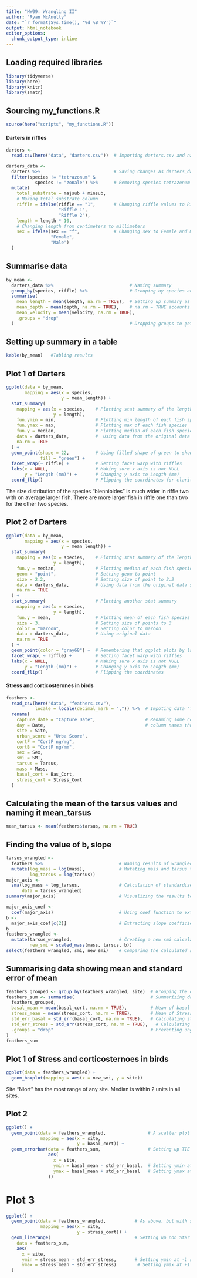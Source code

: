 ```yaml
---
title: "HW09: Wrangling II"
author: "Ryan McAnulty"
date: "`r format(Sys.time(), '%d %B %Y')`"
output: html_notebook
editor_options: 
  chunk_output_type: inline
---
```


## Loading required libraries
```r
library(tidyverse)
library(here)
library(knitr)
library(smatr)
```

## Sourcing my_functions.R
```r
source(here("scripts", "my_functions.R"))
```

#### Darters in riffles
```r
darters <-
  read.csv(here("data", "darters.csv"))  # Importing darters.csv and naming it "darters

darters_data <-
  darters %>%                            # Saving changes as darters_data
  filter(species != "tetrazonum" &
           species != "zonale") %>%      # Removing species tetrazonum and zonale
  mutate(
    total_substrate = majsub + minsub,
    # Making total_substrate column
    riffle = ifelse(riffle == "1",       # Changing riffle values to Riffle 1 and Riffle 2
                    "Riffle 1",
                    "Riffle 2"),
    length = length * 10,
    # Changing length from centimeters to millimeters
    sex = ifelse(sex == "f",             # Changing sex to Female and Male
                 "Female",
                 "Male")
  )
```

##  Summarise data
```r
by_mean <-
  darters_data %>%                             # Naming summary
  group_by(species, riffle) %>%                # Grouping by species and riflles
  summarise(
    mean_length = mean(length, na.rm = TRUE),  # Setting up summary as mean of length, depth, and velocity
    mean_depth = mean(depth, na.rm = TRUE),    # na.rm = TRUE accounts for any NA
    mean_velocity = mean(velocity, na.rm = TRUE),
    .groups = "drop"
  )                                            # Dropping groups to get rid of error: summarise()` regrouping output by 'species' (override with `.groups` argument)
```

## Setting up summary in a table
```r
kable(by_mean)   #Tabling results
```

## Plot 1 of Darters
```r
ggplot(data = by_mean,
       mapping = aes(x = species, 
                     y = mean_length)) +
  stat_summary(           
    mapping = aes(x = species,    # Plotting stat summary of the length of each fish species   
                  y = length),
    fun.ymin = min,               # Plotting min length of each fish species
    fun.ymax = max,               # Plotting max of each fish species
    fun.y = median,               # Plotting median of each fish species
    data = darters_data,          #  Using data from the original data set for summary of stats
    na.rm = TRUE
  ) +
  geom_point(shape = 22,          # Using filled shape of green to show up better
             fill = "green") +    
  facet_wrap(~ riffle) +          # Setting facet warp with riffles
  labs(x = NULL,                  # Making sure x axis is not NULL 
       y = "Length (mm)") +       # Changing y axis to Length (mm)
  coord_flip()                    # Flipping the coordinates for clarity
```

The size distribution of the species "blennioides" is much wider in riffle two with on average larger fish.
There are more larger fish in riffle one than two for the other two species.

## Plot 2 of Darters
```r
ggplot(data = by_mean,
       mapping = aes(x = species,
                     y = mean_length)) +
  stat_summary(
    mapping = aes(x = species,    # Plotting stat summary of the length of each fish species
                  y = length),
    fun.y = median,               # Plotting median of each fish species
    geom = "point",               # Setting geom to point
    size = 2.2,                   # Setting size of point to 2.2
    data = darters_data,          # Using data from the original data set for summary of stats
    na.rm = TRUE
  ) +
  stat_summary(                   # Plotting another stat summary 
    mapping = aes(x = species, 
                  y = length),
    fun.y = mean,                 # Plotting mean of each fish species
    size = 3,                     # Setting size of points to 3
    color = "maroon",             # Setting color to maroon
    data = darters_data,          # Using original data
    na.rm = TRUE
  ) +
  geom_point(color = "gray68") +  # Remembering that ggplot plots by layers, so moving to end so that they show up, using color gray68
  facet_wrap( ~ riffle) +         # Setting facet warp with riffles
  labs(x = NULL,                  # Making sure x axis is not NULL
       y = "Length (mm)") +       # Changing y axis to Length (mm)
  coord_flip()                    # Flipping the coordinates 
```

#### Stress and corticosterones in birds
```r
feathers <-
  read_csv(here("data", "feathers.csv"),
           locale = locale(decimal_mark = ",")) %>%  # Impoting data "feathers.csv" and naming it feathers
  rename(
    capture_date = "Capture Date",                   # Renaming some columns, there were spaces in some
    day = Date,                                      # column names thus the need for backticks.  This was corrected.
    site = Site,
    urban_score = "Urba Score",
    cortF = "CortF ng/mg",
    cortB = "CortF ng/mm",
    sex = Sex,
    smi = SMI,
    tarsus = Tarsus,
    mass = Mass,
    basal_cort = Bas_Cort,
    stress_cort = Stress_Cort
  )
```

## Calculating the mean of the tarsus values and naming it mean_tarsus
```r
mean_tarsus <- mean(feathers$tarsus, na.rm = TRUE)
```
## Finding the value of b, slope 
```r
tarsus_wrangled <-
  feathers %>%                             # Naming results of wrangled data
  mutate(log_mass = log(mass),             # Mutating mass and tarsus to get their log transformations
         log_tarsus = log(tarsus))
major_axis <-
  sma(log_mass ~ log_tarsus,               # Calculation of standardized major axis regression
      data = tarsus_wrangled)
summary(major_axis)                        # Visualizing the results to see the slope value

major_axis_coef <-
  coef(major_axis)                         # Using coef function to extract coefficients from major_axis
b <-
  major_axis_coef[c(2)]                    # Extracting slope coefficient to get b
b
feathers_wrangled <- 
  mutate(tarsus_wrangled,                  # Creating a new smi calculation from sourced smi function from previous assignment
         new_smi = scaled_mass(mass, tarsus, b))  
select(feathers_wrangled, smi, new_smi)    # Comparing the calculated smi vs. the imported data for smi
```

## Summarising data showing mean and standard error of mean
```r
feathers_grouped <- group_by(feathers_wrangled, site)  # Grouping the data by site
feathers_sum <- summarise(                             # Summarizing data for   
  feathers_grouped,                                
  basal_mean = mean(basal_cort, na.rm = TRUE),         # Mean of basal
  stress_mean = mean(stress_cort, na.rm = TRUE),       # Mean of Stress
  std_err_basal = std_err(basal_cort, na.rm = TRUE),   # Calculating standard mean of error for basal mean
  std_err_stress = std_err(stress_cort, na.rm = TRUE),   # Calculating standard mean of error for stress mean
  .groups = "drop"                                     # Preventing ungrouping
)
feathers_sum
```
## Plot 1 of Stress and corticosternoes in birds
```r
ggplot(data = feathers_wrangled) +
  geom_boxplot(mapping = aes(x = new_smi, y = site))
```
Site "Niort" has the most range of any site.  Median is within 2 units in all sites.

## Plot 2
```r
ggplot() +
  geom_point(data = feathers_wrangled,                # A scatter plot of basal cort levels by site
             mapping = aes(x = site,
                           y = basal_cort)) +
  geom_errorbar(data = feathers_sum,                  # Setting up TIE Fighter Error bars for basal cort level
                aes(
                  x = site,
                  ymin = basal_mean - std_err_basal,  # Setting ymin at -1 basal mean standard error unit 
                  ymax = basal_mean + std_err_basal   # Setting ymax at +1 basal mean standard error unit
                ))
```
# Plot 3
```r
ggplot() +
  geom_point(data = feathers_wrangled,           # As above, but with stress cort level
             mapping = aes(x = site, 
                           y = stress_cort)) +
  geom_linerange(                                # Setting up non Star Wars errors   
    data = feathers_sum,
    aes(
      x = site,
      ymin = stress_mean - std_err_stress,       # Setting ymin at -1 stress level standard error unit 
      ymax = stress_mean + std_err_stress)        # Setting ymax at +1 stress level standard error unit
  )
```


